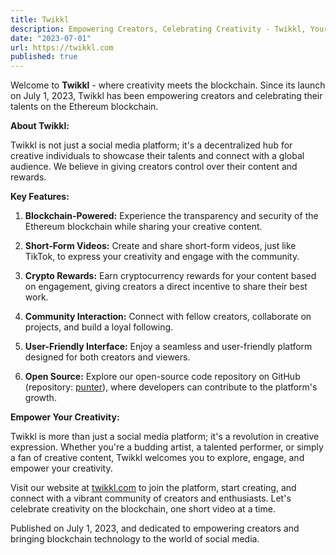 ```yaml
---
title: Twikkl
description: Empowering Creators, Celebrating Creativity - Twikkl, Your Ethereum-Based Social Hub
date: "2023-07-01"
url: https://twikkl.com
published: true
---
```


Welcome to **Twikkl** - where creativity meets the blockchain. Since its launch on July 1, 2023, Twikkl has been empowering creators and celebrating their talents on the Ethereum blockchain.

**About Twikkl:**

Twikkl is not just a social media platform; it's a decentralized hub for creative individuals to showcase their talents and connect with a global audience. We believe in giving creators control over their content and rewards.

**Key Features:**

1. **Blockchain-Powered:** Experience the transparency and security of the Ethereum blockchain while sharing your creative content.

2. **Short-Form Videos:** Create and share short-form videos, just like TikTok, to express your creativity and engage with the community.

3. **Crypto Rewards:** Earn cryptocurrency rewards for your content based on engagement, giving creators a direct incentive to share their best work.

4. **Community Interaction:** Connect with fellow creators, collaborate on projects, and build a loyal following.

5. **User-Friendly Interface:** Enjoy a seamless and user-friendly platform designed for both creators and viewers.

6. **Open Source:** Explore our open-source code repository on GitHub (repository: [punter](https://github.com/punter)), where developers can contribute to the platform's growth.

**Empower Your Creativity:**

Twikkl is more than just a social media platform; it's a revolution in creative expression. Whether you're a budding artist, a talented performer, or simply a fan of creative content, Twikkl welcomes you to explore, engage, and empower your creativity.

Visit our website at [twikkl.com](https://twikkl.com) to join the platform, start creating, and connect with a vibrant community of creators and enthusiasts. Let's celebrate creativity on the blockchain, one short video at a time.

Published on July 1, 2023, and dedicated to empowering creators and bringing blockchain technology to the world of social media.

